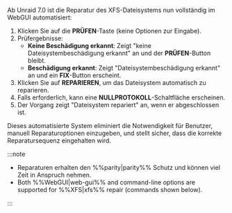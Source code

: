 Ab Unraid 7.0 ist die Reparatur des XFS-Dateisystems nun vollständig im WebGUI automatisiert:

1. Klicken Sie auf die **PRÜFEN**-Taste (keine Optionen zur Eingabe).
2. Prüfergebnisse:
   - **Keine Beschädigung erkannt**: Zeigt "keine Dateisystembeschädigung erkannt" an und der **PRÜFEN**-Button bleibt.
   - **Beschädigung erkannt**: Zeigt "Dateisystembeschädigung erkannt" an und ein **FIX**-Button erscheint.
3. Klicken Sie auf **REPARIEREN**, um das Dateisystem automatisch zu reparieren.
4. Falls erforderlich, kann eine **NULLPROTOKOLL**-Schaltfläche erscheinen.
5. Der Vorgang zeigt "Dateisystem repariert" an, wenn er abgeschlossen ist.

Dieses automatisierte System eliminiert die Notwendigkeit für Benutzer, manuell Reparaturoptionen einzugeben, und stellt sicher, dass die korrekte Reparatursequenz eingehalten wird.

:::note

- Reparaturen erhalten den %%parity|parity%% Schutz und können viel Zeit in Anspruch nehmen.
- Both %%WebGUI|web-gui%% and command-line options are supported for %%XFS|xfs%% repair (commands shown below).

:::
